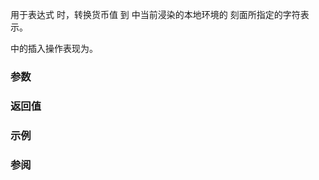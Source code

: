 {{cpp/title|put_money}}
{{cpp/io/manip/navbar}}
{{ddcl|header=iomanip|since=c++11|1=
template&lt; class MoneyT &gt;
/*未指定*/ put_money( const MoneyT&amp; mon, bool intl = false );
}}

用于表达式 {{c|out &lt;&lt; put_money(mon, intl)}} 时，转换货币值 {{c|mon}} 到 {{c|out}} 中当前浸染的本地环境的 {{lc|std::money_put}} 刻面所指定的字符表示。

{{c|out &lt;&lt; put_money(mon, intl)}} 中的插入操作表现为{{named req|FormattedOutputFunction}}。

===参数===
{{par begin}}
{{par|mon|货币值，{{c|long double}} 或 {{lc|std::basic_string}} 之一}}
{{par|intl|是 {{c|true}} 的情况下使用国际通货字符串，否则使用通货符号}} 
{{par end}}

===返回值===
{{cpp/io/manip/iomanip return value|put_money}}

===示例===
{{example
|code=
#include &lt;iomanip&gt;
#include &lt;iostream&gt;

int main()
{
    long double mon = 123.45; // 或 std::string mon = "123.45";

    std::cout.imbue(std::locale("en_US.UTF-8"));
    std::cout &lt;&lt; std::showbase
              &lt;&lt; "en_US: " &lt;&lt; std::put_money(mon)
              &lt;&lt; " or " &lt;&lt; std::put_money(mon, true) &lt;&lt; '\n';
    
    std::cout.imbue(std::locale("ru_RU.UTF-8"));
    std::cout &lt;&lt; "ru_RU: " &lt;&lt; std::put_money(mon)
              &lt;&lt; " or " &lt;&lt; std::put_money(mon, true) &lt;&lt; '\n';
    
    std::cout.imbue(std::locale("ja_JP.UTF-8"));
    std::cout &lt;&lt; "ja_JP: " &lt;&lt; std::put_money(mon)
              &lt;&lt; " or " &lt;&lt; std::put_money(mon, true) &lt;&lt; '\n';
}
|p=true
|output=
en_US: $1.23 or USD  1.23
ru_RU: 1.23 руб or 1.23 RUB 
ja_JP: ￥123 or JPY  123
}}

===参阅===
{{dsc begin}}
{{dsc inc|cpp/locale/dsc money_put}}
{{dsc inc|cpp/io/manip/dsc get_money}}
{{dsc end}}

{{langlinks|de|en|es|fr|it|ja|pt|ru}}